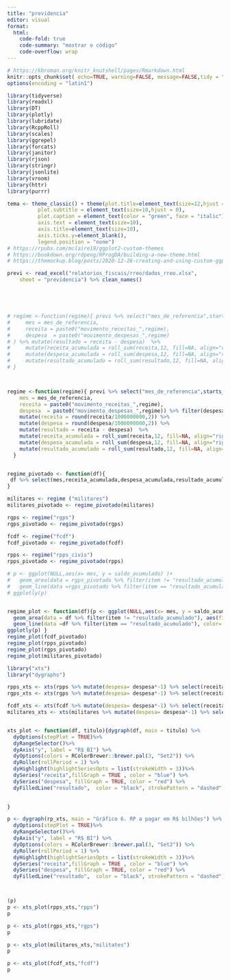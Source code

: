 ```yaml
---
title: "previdencia"
editor: visual
format:
  html:
    code-fold: true
    code-summary: "mostrar o código"
    code-overflow: wrap
---
```


```r
# https://kbroman.org/knitr_knutshell/pages/Rmarkdown.html
knitr::opts_chunk$set( echo=TRUE, warning=FALSE, message=FALSE,tidy = "styler")
options(encoding = "latin1")
```

```r
library(tidyverse)
library(readxl)
library(DT)
library(plotly)
library(lubridate)
library(RcppRoll)
library(scales)
library(ggrepel)
library(forcats)
library(janitor)
library(rjson)
library(stringr)
library(jsonlite)
library(vroom)
library(httr)
library(purrr)
```

```r

tema <- theme_classic() + theme(plot.title=element_text(size=12,hjust = 0 ),
          plot.subtitle = element_text(size=10,hjust = 0),
          plot.caption = element_text(color = "green", face = "italic"),
          axis.text = element_text(size=10),
          axis.title=element_text(size=10),
          axis.ticks.y=element_blank(),
          legend.position = "none") 
# https://rpubs.com/mclaire19/ggplot2-custom-themes
# https://bookdown.org/rdpeng/RProgDA/building-a-new-theme.html
# https://themockup.blog/posts/2020-12-26-creating-and-using-custom-ggplot2-themes/
```

```r
previ <- read_excel("relatorios_fiscais/rreo/dados_rreo.xlsx", 
    sheet = "previdencia") %>% clean_names()





# regime <-function(regime){ previ %>% select("mes_de_referencia",starts_with(paste0("movimento_receitas_",regime)),starts_with(paste0("movimento_despesas_",regime)))%>% rename(
#     mes = mes_de_referencia,
#     receita = paste0("movimento_receitas_",regime),
#     despesa  = paste0("movimento_despesas_",regime)
# ) %>% mutate(resultado = receita - despesa)  %>%
#     mutate(receita_acumulada = roll_sum(receita,12, fill=NA, align="right")/1000000000) %>%
#     mutate(despesa_acumulada = roll_sum(despesa,12, fill=NA, align="right")/1000000000) %>%
#     mutate(resultado_acumulado = roll_sum(resultado,12, fill=NA, align="right")/1000000000)
# }



regime <-function(regime){ previ %>% select("mes_de_referencia",starts_with(paste0("movimento_receitas_",regime)),starts_with(paste0("movimento_despesas_",regime)))%>% rename(
    mes = mes_de_referencia,
    receita = paste0("movimento_receitas_",regime),
    despesa  = paste0("movimento_despesas_",regime)) %>% filter(despesa > 0) %>% 
    mutate(receita = round(receita/1000000000,2)) %>% 
    mutate(despesa = round(despesa/1000000000,2)) %>% 
    mutate(resultado = receita - despesa)  %>%
    mutate(receita_acumulada = roll_sum(receita,12, fill=NA, align="right")) %>%
    mutate(despesa_acumulada = roll_sum(despesa,12, fill=NA, align="right")) %>%
    mutate(resultado_acumulado = roll_sum(resultado,12, fill=NA, align="right"))
  }


regime_pivotado <- function(df){
 df %>% select(mes,receita_acumulada,despesa_acumulada,resultado_acumulado) %>% pivot_longer(!mes,names_to = "item", values_to = "saldo_acumulado") %>% mutate(saldo_acumulado = if_else(startsWith(item,"despesa"), saldo_acumulado*-1,saldo_acumulado))
}

militares <- regime ("militares")
militares_pivotado <- regime_pivotado(militares)

rgps <- regime("rgps")
rgps_pivotado <- regime_pivotado(rgps)

fcdf <- regime("fcdf")
fcdf_pivotado <- regime_pivotado(fcdf)

rpps <- regime("rpps_civis")
rpps_pivotado <- regime_pivotado(rpps)

# p <- ggplot(NULL,aes(x= mes, y = saldo_acumulado) )+
#   geom_area(data = rgps_pivotado %>% filter(item != "resultado_acumulado"), aes(fill = item))+
#   geom_line(data =rgps_pivotado %>% filter(item == "resultado_acumulado"), color= "red" )
# ggplotly(p) 


regime_plot <- function(df){p <- ggplot(NULL,aes(x= mes, y = saldo_acumulado) )+
  geom_area(data = df %>% filter(item != "resultado_acumulado"), aes(fill = item))+
  geom_line(data =df %>% filter(item == "resultado_acumulado"), color= "red" )+tema
ggplotly(p) }
regime_plot(fcdf_pivotado)
regime_plot(rpps_pivotado)
regime_plot(rgps_pivotado)
regime_plot(militares_pivotado)


```

```r

library("xts")
library("dygraphs")

rpps_xts <- xts(rpps %>% mutate(despesa= despesa*-1) %>% select(receita,despesa, resultado), rpps$mes )
rgps_xts <- xts(rgps %>% mutate(despesa= despesa*-1) %>% select(receita,despesa, resultado), rgps$mes )

fcdf_xts <- xts(fcdf %>% mutate(despesa= despesa*-1) %>% select(receita,despesa, resultado), fcdf$mes )
militares_xts <- xts(militares %>% mutate(despesa= despesa*-1) %>% select(receita,despesa, resultado), militares$mes )


xts_plot <- function(df, titulo){dygraph(df, main = titulo) %>%
  dyOptions(stepPlot = TRUE)%>% 
  dyRangeSelector()%>%
  dyAxis("y", label = "R$ BI") %>%
  dyOptions(colors = RColorBrewer::brewer.pal(3, "Set2")) %>% 
  dyRoller(rollPeriod = 1) %>%
  dyHighlight(highlightSeriesOpts = list(strokeWidth = 3))%>%
  dySeries("receita",fillGraph = TRUE , color = "blue") %>%
  dySeries("despesa", fillGraph = TRUE, color = "red") %>%
  dyFilledLine("resultado",  color = "black", strokePattern = "dashed")

  
}

p <- dygraph(rp_xts, main = "Gráfico 6. RP a pagar em R$ bilhões") %>%
  dyOptions(stepPlot = TRUE)%>% 
  dyRangeSelector()%>%
  dyAxis("y", label = "R$ BI") %>%
  dyOptions(colors = RColorBrewer::brewer.pal(3, "Set2")) %>% 
  dyRoller(rollPeriod = 1) %>%
  dyHighlight(highlightSeriesOpts = list(strokeWidth = 3))%>%
  dySeries("receita",fillGraph = TRUE , color = "blue") %>%
  dySeries("despesa", fillGraph = TRUE, color = "red") %>%
  dyFilledLine("resultado",  color = "black", strokePattern = "dashed")



(p)
p <- xts_plot(rpps_xts,"rpps")
p

p <- xts_plot(rgps_xts,"rgps")
p

p <- xts_plot(militares_xts,"militates")
p

p <- xts_plot(fcdf_xts,"fcdf")
p
```

